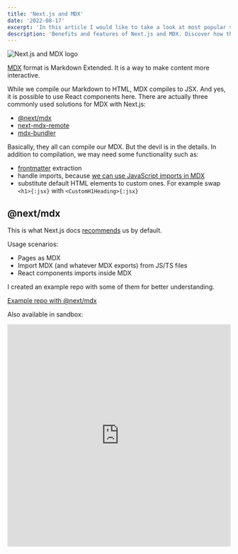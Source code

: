 ```yaml
---
title: 'Next.js and MDX'
date: '2022-08-17'
excerpt: 'In this article I would like to take a look at most popular solutions for dealing with MDX in Next.js'
description: 'Benefits and features of Next.js and MDX. Discover how these powerful tools can enhance your web development workflow and create dynamic and engaging content.'
---
```


![Next.js and MDX logo](/assets/blog/next-js-and-mdx/next_mdx.png)

[MDX](https://mdxjs.com/) format is Markdown Extended. It is a way to make content more interactive.

While we compile our Markdown to HTML, MDX compiles to JSX.
And yes, it is possible to use React components here.
There are actually three commonly used solutions for MDX with Next.js:

- [@next/mdx](https://www.npmjs.com/package/@next/mdx)
- [next-mdx-remote](https://github.com/hashicorp/next-mdx-remote)
- [mdx-bundler](https://github.com/kentcdodds/mdx-bundler)

Basically, they all can compile our MDX. But the devil is in the details. In addition to compilation, we may need some functionality such as:

- [frontmatter](https://gohugo.io/content-management/front-matter/) extraction
- handle imports, because [we can use JavaScript imports in MDX](https://mdxjs.com/docs/what-is-mdx/#esm)
- substitute default HTML elements to custom ones. For example swap `<h1>{:jsx}` with `<CustomH1Heading>{:jsx}`

## @next/mdx

This is what Next.js docs [recommends](https://nextjs.org/docs/advanced-features/using-mdx) us by default.

Usage scenarios:

- Pages as MDX
- Import MDX (and whatever MDX exports) from JS/TS files
- React components imports inside MDX

I created an example repo with some of them for better understanding.

[Example repo with @next/mdx](https://github.com/tatarianBarbarian/nextjs-with-next-mdx)

Also available in sandbox:

<iframe
  frameBorder="0"
  width="100%"
  height="500px"
  src="https://replit.com/@asssama212/nextjs-with-next-mdx?embed=true"
/>

Give it some clicks.

### Reflections on @next/mdx

I tried to take it to my blog, but I found that it is bound to filesystem and I'll end up with some boilerplate code.

This is a good solution if:

- You don't need to "compile" it by yourself
- Your MDX comes from filesystem
- Your routes are filesystem-based, not [dynamic](https://nextjs.org/docs/routing/dynamic-routes) ones

## next-mdx-remote

Main focus of this project is to awoid @next/mdx [limitations](https://github.com/hashicorp/next-mdx-remote#background--theory).

It offers us different approach. It gives us ability to compile our MDX files in
[getStaticProps](https://nextjs.org/docs/api-reference/data-fetching/get-static-props)
or [getServerSideProps](https://nextjs.org/docs/api-reference/data-fetching/get-server-side-props)

[Example repo with next-mdx-remote](https://github.com/tatarianBarbarian/next-js-with-next-mdx-remote)

In sandbox:

<iframe
  frameBorder="0"
  width="100%"
  height="500px"
  src="https://replit.com/@asssama212/next-js-with-next-mdx-remote?embed=true"
/>

As you can see, we can swap standard components with ours.

Cool thing is that it also can parse frontmatter!

`import{:js}`/`export{:js}` don't work in next-mdx-remote. If we want to use some components from our codebase,
we should provide them through "components" property of `<MDXRemote>{:jsx}` component.

### Reflections on next-mdx-remote

It was "almost this" for my own purposes, but absence of handling imports was critical for me.

This one is good solution if:

- You have many and many MDX files
- Your MDX may be anywhere
- You know the set of components which will be used in MDX

## mdx-bundler

I don't know why but it took me some time to find it actually.

It's like next-mdx-remote, but with batteries. It has very similar interface but:

- handles import/export statements inside our MDX
- you can reference frontmatter inside MDX itself
- you can reference constants declared in your MDX

[Example repo with mdx-bundler](https://github.com/tatarianBarbarian/next-js-with-mdx-bundler)

Example code in sanbox:

<iframe
  frameBorder="0"
  width="100%"
  height="500px"
  src="https://replit.com/@asssama212/next-js-with-mdx-bundler?embed=true"
/>

### Reflections on mdx-bundler

It has simple and flexible API. But its abilities terrifying me a bit.

And this is why: we can write entire components inside our MDX, can import and export things.

It's very easy to fall into situation where **our content is highly coupled to our code**.

## Summary

Which tool is the coolest?

The coolest one that meets your requirements.

